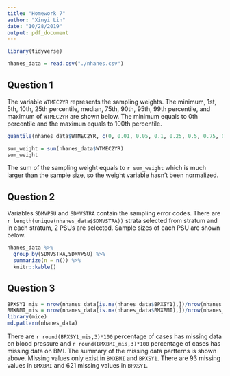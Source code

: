 ```yaml
---
title: "Homework 7"
author: "Xinyi Lin"
date: "10/28/2019"
output: pdf_document
---
```


```r
library(tidyverse)
```

```r
nhanes_data = read.csv("./nhanes.csv")
```

## Question 1

The variable `WTMEC2YR` represents the sampling weights. The minimum, 1st, 5th, 10th, 25th percentile, median, 75th, 90th, 95th, 99th percentile, and maximum of `WTMEC2YR` are shown below. The minimum equals to 0th percentile and the maximun equals to 100th percentile.

```r
quantile(nhanes_data$WTMEC2YR, c(0, 0.01, 0.05, 0.1, 0.25, 0.5, 0.75, 0.90, 0.95, 0.99, 1))
```

```r
sum_weight = sum(nhanes_data$WTMEC2YR)
sum_weight
```

The sum of the sampling weight equals to `r sum_weight` which is much larger than the sample size, so the weight variable hasn't been normalized.

## Question 2

Variables `SDMVPSU` and `SDMVSTRA` contain the sampling error codes. There are `r length(unique(nhanes_data$SDMVSTRA))` strata selected from stratum and in each stratum, 2 PSUs are selected. Sample sizes of each PSU are shown below.

```r
nhanes_data %>% 
  group_by(SDMVSTRA,SDMVPSU) %>% 
  summarize(n = n()) %>% 
  knitr::kable()
```


## Question 3

```r
BPXSY1_mis = nrow(nhanes_data[is.na(nhanes_data$BPXSY1),])/nrow(nhanes_data)
BMXBMI_mis = nrow(nhanes_data[is.na(nhanes_data$BMXBMI),])/nrow(nhanes_data)
library(mice)
md.pattern(nhanes_data)
```

There are `r round(BPXSY1_mis,3)*100` percentage of cases has missing data on blood pressure and `r round(BMXBMI_mis,3)*100` percentage of cases has missing data on BMI. The summary of the missing data partterns is shown above. Missing values only exist in `BMXBMI` and `BPXSY1`. There are 93 missing values in `BMXBMI` and 621 missing values in `BPXSY1`.